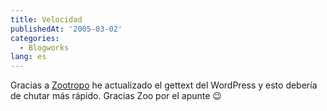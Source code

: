 ```yaml
---
title: Velocidad
publishedAt: '2005-03-02'
categories:
  - Blogworks
lang: es
---
```


Gracias a [Zootropo](http://zootropo.f2o.org/archivos/2005/03/01/acelerar-wordpress-15/trackback/) he actualizado el gettext del WordPress y esto debería de chutar más rápido. Gracias Zoo por el apunte 😉
